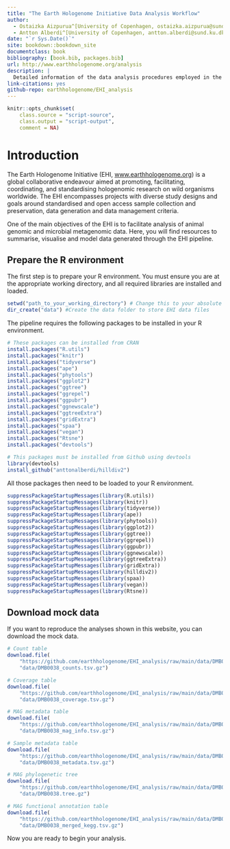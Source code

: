 ```yaml
---
title: "The Earth Hologenome Initiative Data Analysis Workflow"
author:
  - Ostaizka Aizpurua^[University of Copenhagen, ostaizka.aizpurua@sund.ku.dk]
  - Antton Alberdi^[University of Copenhagen, antton.alberdi@sund.ku.dk]
date: "`r Sys.Date()`"
site: bookdown::bookdown_site
documentclass: book
bibliography: [book.bib, packages.bib]
url: http://www.earthhologenome.org/analysis
description: |
  Detailed information of the data analysis procedures employed in the Earth Hologenome Initiative.
link-citations: yes
github-repo: earthhologenome/EHI_analysis
---
```

```r
knitr::opts_chunk$set(
    class.source = "script-source",
    class.output = "script-output",
    comment = NA)
```

# Introduction
The Earth Hologenome Initiative (EHI, [www.earthhologenome.org](http://www.earthhologenome.org)) is a global collaborative endeavour aimed at promoting, facilitating, coordinating, and standardising hologenomic research on wild organisms worldwide. The EHI encompasses projects with diverse study designs and goals around standardised and open access sample collection and preservation, data generation and data management criteria.

One of the main objectives of the EHI is to facilitate analysis of animal genomic and microbial metagenomic data. Here, you will find resources to summarise, visualise and model data generated through the EHI pipeline.

## Prepare the R environment

The first step is to prepare your R environment. You must ensure you are at the appropriate working directory, and all required libraries are installed and loaded.

```r
setwd("path_to_your_working_directory") # Change this to your absolute working directory
dir_create("data") #Create the data folder to store EHI data files
```

The pipeline requires the following packages to be installed in your R environment.

```r
# These packages can be installed from CRAN
install.packages("R.utils")
install.packages("knitr")
install.packages("tidyverse")
install.packages("ape")
install.packages("phytools")
install.packages("ggplot2")
install.packages("ggtree")
install.packages("ggrepel")
install.packages("ggpubr")
install.packages("ggnewscale")
install.packages("ggtreeExtra")
install.packages("gridExtra")
install.packages("spaa")
install.packages("vegan")
install.packages("Rtsne")
install.packages("devtools")

# This packages must be installed from Github using devtools
library(devtools)
install_github("anttonalberdi/hilldiv2")
```

All those packages then need to be loaded to your R environment.

```r
suppressPackageStartupMessages(library(R.utils))
suppressPackageStartupMessages(library(knitr))
suppressPackageStartupMessages(library(tidyverse))
suppressPackageStartupMessages(library(ape))
suppressPackageStartupMessages(library(phytools))
suppressPackageStartupMessages(library(ggplot2))
suppressPackageStartupMessages(library(ggtree))
suppressPackageStartupMessages(library(ggrepel))
suppressPackageStartupMessages(library(ggpubr))
suppressPackageStartupMessages(library(ggnewscale))
suppressPackageStartupMessages(library(ggtreeExtra))
suppressPackageStartupMessages(library(gridExtra))
suppressPackageStartupMessages(library(hilldiv2))
suppressPackageStartupMessages(library(spaa))
suppressPackageStartupMessages(library(vegan))
suppressPackageStartupMessages(library(Rtsne))
```

## Download mock data

If you want to reproduce the analyses shown in this website, you can download the mock data.

```r
# Count table
download.file(
    "https://github.com/earthhologenome/EHI_analysis/raw/main/data/DMB0038_counts.tsv.gz",
    "data/DMB0038_counts.tsv.gz")

# Coverage table
download.file(
    "https://github.com/earthhologenome/EHI_analysis/raw/main/data/DMB0038_coverage.tsv.gz",
    "data/DMB0038_coverage.tsv.gz")

# MAG metadata table
download.file(
    "https://github.com/earthhologenome/EHI_analysis/raw/main/data/DMB0038_mag_info.tsv.gz",
    "data/DMB0038_mag_info.tsv.gz")

# Sample metadata table
download.file(
    "https://github.com/earthhologenome/EHI_analysis/raw/main/data/DMB0038_metadata.tsv.gz",
    "data/DMB0038_metadata.tsv.gz")

# MAG phylogenetic tree
download.file(
    "https://github.com/earthhologenome/EHI_analysis/raw/main/data/DMB0038.tree.gz",
    "data/DMB0038.tree.gz")

# MAG functional annotation table
download.file(
    "https://github.com/earthhologenome/EHI_analysis/raw/main/data/DMB0038_merged_kegg.tsv.gz",
    "data/DMB0038_merged_kegg.tsv.gz")
```

Now you are ready to begin your analysis.
